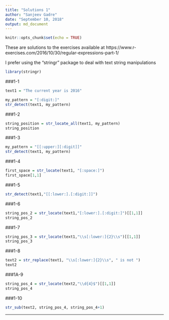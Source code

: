```yaml
---
title: "Solutions 1"
author: "Sanjeev Gadre"
date: "September 10, 2018"
output: md_document
---
```


```r
knitr::opts_chunk$set(echo = TRUE)
```

These are solutions to the exercises available at https://www.r-exercises.com/2016/10/30/regular-expressions-part-1/

I prefer using the "stringr" package to deal with text string manipulations
```r
library(stringr)
```

###1-1
```r
text1 = "The current year is 2016"

my_pattern = "[:digit:]"
str_detect(text1, my_pattern)
```

###1-2
```r
string_position = str_locate_all(text1, my_pattern)
string_position
```

###1-3
```r
my_pattern = "[[:upper:][:digit]]"
str_detect(text1, my_pattern)
```

###1-4
```r
first_space = str_locate(text1, "[:space:]")
first_space[1,1]
```

###1-5
```r
str_detect(text1,"[[:lower:].[:digit:]]")
```

###1-6
```r
string_pos_2 = str_locate(text1,"[:lower:].[:digit:]")[[1,1]]
string_pos_2
```

###1-7
```r
string_pos_3 = str_locate(text1,"\\s[:lower:]{2}\\s")[[1,1]]
string_pos_3
```

###1-8
```r
text2 = str_replace(text1, "\\s[:lower:]{2}\\s", " is not ")
text2
```

###1A-9
```r
string_pos_4 = str_locate(text2,"\\d{4}$")[[1,1]]
string_pos_4
```

###1-10
```r
str_sub(text2, string_pos_4, string_pos_4+1)
```

---
